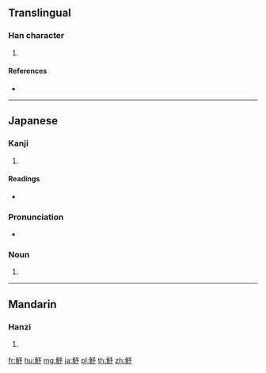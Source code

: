 {{character info/new}}
==Translingual==

===Han character===
{{Han char|rn=195|rad=魚|as=04|sn=15|four=|canj=NFNIN}}

# {{defn|Han|sort=魚04}}

====References====
* {{Han ref|kx=1465.230|dkj=45981|dj=1999.160|hdz=74679.150|uh=9B63|ud=39779}}

----

==Japanese==

===Kanji===
{{ja-kanji|grade=|rs=魚04}}

# {{defn|lang=ja|sort=魚04}}

====Readings====
* {{ja-readings|on=[[しょ]] (sho), [[じょ]] (jo), [[よ]] (yo)|kun=[[たなご]] (tanago), [[かます]] (kamasu)}}

===Pronunciation===
{{ja-kanjitab|かます|yomi=k}}
{{ja-pron|acc=h|y=k|かます}}
* {{homophone|lang=ja|叺|sort=かます}}

===Noun===
{{ja-noun|かます|カマス}}

# {{alternative spelling of|梭子魚|lang=ja}}
----

==Mandarin==

===Hanzi===
{{cmn-hanzi|pin=[[xù]] ([[xu4]])|wg=hsü<sup>4</sup>}}

# {{defn|lang=cmn|sort=魚04}}

[[fr:魣]]
[[hu:魣]]
[[mg:魣]]
[[ja:魣]]
[[pl:魣]]
[[th:魣]]
[[zh:魣]]